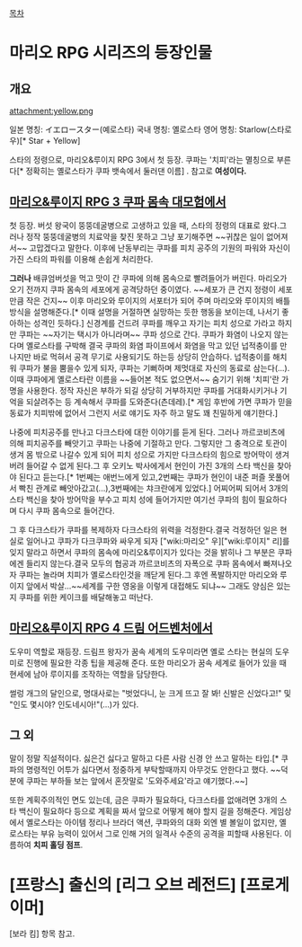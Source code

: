 [[목차]]

= 마리오 RPG 시리즈의 등장인물 =
== 개요 ==
attachment:yellow.png

일본 명칭: イエロースター(예로스타)
국내 명칭: 옐로스타
영어 명칭: Starlow(스타로우)[* Star + Yellow]

스타의 정령으로, 마리오&루이지 RPG 3에서 첫 등장. 쿠파는 '치피'라는 멸칭으로 부른다[* 정확히는 옐로스타가 쿠파 뱃속에서 둘러댄 이름] . 참고로 '''여성이다.'''

== [[마리오&루이지 RPG 3 쿠파 몸속 대모험]]에서 ==
첫 등장. 버섯 왕국이 뚱뚱데굴병으로 고생하고 있을 때, 스타의 정령의 대표로 왔다.그러나 정작 뚱뚱데굴병의 치료약을 찾진 못하고 그냥 포기해주면 ~~귀찮은 일이 없어져서~~ 고맙겠다고 말한다. 이후에 난동부리는 쿠파를 피치 공주의 기원의 파워와 자신이 가진 스타의 파워를 이용해 손쉽게 처리한다.

'''그러나''' 배큐엄버섯을 먹고 맛이 간 쿠파에 의해 몸속으로 빨려들어가 버린다. 마리오가 오기 전까지 쿠파 몸속의 세포에게 공격당하던 중이였다. ~~세포가 큰 건지 정령이 세포만큼 작은 건지~~ 이후 마리오와 루이지의 서포터가 되어 주며 마리오와 루이지의 배틀 방식을 설명해준다.[* 이때 설명을 거절하면 실망하는 듯한 행동을 보이는데, 나서기 좋아하는 성격인 듯하다.] 신경계를 건드려 쿠파를 깨우고 자기는 피치 성으로 가라고 하지만 쿠파는 ~~자기는 택시가 아니라며~~ 쿠파 성으로 간다. 쿠파가 화염이 나오지 않는다며 옐로스타를 구박해 결국 쿠파의 화염 파이프에서 화염을 막고 있던 넙적충이를 만나지만 바로  먹혀서 공격 무기로 사용되기도 하는등 상당히 안습하다. 넙적충이를 해치워 쿠파가 불을 뿜을수 있게 되자, 쿠파는 기뻐하며 제멋대로 자신의 동료로 삼는다(...).
이때 쿠파에게 옐로스타란 이름을 ~~들어본 적도 없으면서~~ 숨기기 위해 '치피'란 가명을 사용한다. 정작 자신은 부하가 되길 상당히 거부하지만 쿠파를 거대화시키거나 기억을 되살려주는 등 계속해서 쿠파를 도와준다(츤데레).[* 게임 후반에 가면 쿠파가 믿을 동료가 치피밖에 없어서 그런지 서로 얘기도 자주 하고 말도 꽤 친밀하게 얘기한다.]

나중에 피치공주를 만나고 다크스타에 대한 이야기를 듣게 된다. 그러나 까르코비츠에 의해 피치공주를 빼앗기고 쿠파는 나중에 기절하고 만다. 그렇지만 그 충격으로 토관이 생겨 몸 밖으로 나갈수 있게 되어 피치 성으로 가지만 다크스타의 힘으로 방어막이 생겨버려 들어갈 수 없게 된다.그 후 오키노 박사에게서 현인이 가진 3개의 스타 백신을 찾아야 된다고 듣는다.[* 1번쩨는 애번느에게 있고,2번째는 쿠파가 현인이 내준 퍼즐 못풀어서 빡친 관계로 빼앗아갔고(...),3번째에는 챠크란에게 있었다.] 어찌어찌 되어서 3개의 스타 백신을 찾아 방어막을 부수고 피치 성에 들어가지만 여기선 쿠파의 힘이 필요하다며 다시 쿠파 몸속으로 들어간다. 

그 후 다크스타가 쿠파를 복제하자 다크스타의 위력을 걱정한다.결국 걱정하던 일은 현실로 일어나고 쿠파가 다크쿠파와 싸우게 되자 ["wiki:마리오" 우]["wiki:루이지" 리]를 잊지 말라고 하면서 쿠파의 몸속에 마리오&루이지가 있다는 것을 밝히나 그 부분은 쿠파에겐 들리지 않는다.결국 모두의 협공과 까르코비츠의 자폭으로 쿠파 몸속에서 빠져나오자 쿠파는 놀라며 치피가 옐로스타인것을 깨닫게 된다.그 후엔 폭발하지만 마리오와 루이지 앞에서 박살...~~세계를 구한 영웅을 이렇게 대접해도 되냐~~ 그래도 양심은 있는지 쿠파를 위한 케이크를 배달해놓고 떠난다.

== [[마리오&루이지 RPG 4 드림 어드벤처]]에서 ==
도우미 역할로 재등장. 드림프 왕자가 꿈속 세계의 도우미라면 옐로 스타는 현실의 도우미로 진행에 필요한 각종 팁을 제공해 준다. 또한 마리오가 꿈속 세계로 들어가 있을 때 현세에 남아 루이지를 조작하는 역할을 담당한다.

썰렁 개그의 달인으로, 명대사로는 "벗었다니, 눈 크게 뜨고 잘 봐! 신발은 신었다고!" 및 "인도 몇시야? 인도네시아!"(...)가 있다.

== 그 외 ==
말이 정말 직설적이다. 싫은건 싫다고 말하고 다른 사람 신경 안 쓰고 말하는 타입.[* 쿠파의 명령적인 어투가 싫다면서 정중하게 부탁할때까지 아무것도 안한다고 했다. ~~덕분에 쿠파는 부하들 보는 앞에서 혼잣말로 '도와주세요'라고 얘기했다.~~]

또한 계획주의적인 면도 있는데, 금은 쿠파가 필요하다, 다크스타를 없애려면 3개의 스타 백신이 필요하다 등으로 계획을 짜서 앞으로 어떻게 해야 할지 길을 정해준다.
게임상에서 옐로스타는 아이템 정리나 브라더 액션, 쿠파와의 대화 외엔 별 볼일이 없지만, 옐로스타는 부유 능력이 있어서 그로 인해 거의 일격사 수준의 공격을 피할때 사용된다. 이름하여 '''치피 홀딩 점프'''.

= [프랑스] 출신의 [리그 오브 레전드] [프로게이머] =
[보라 킴] 항목 참고.
